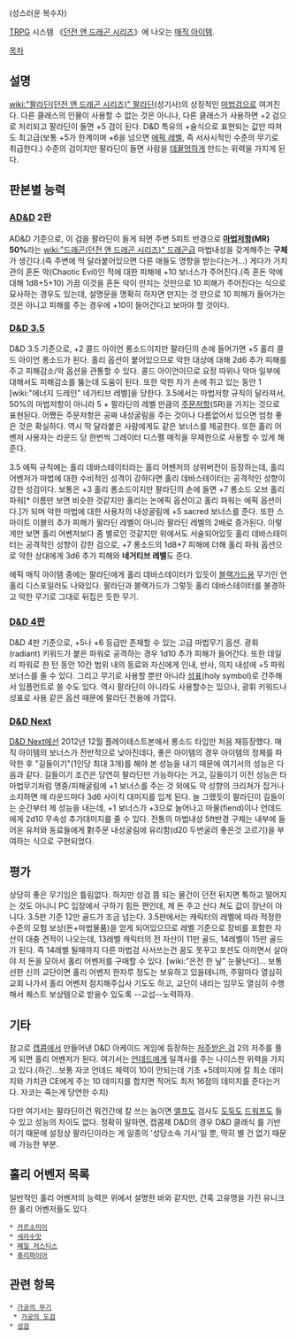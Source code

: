 {{{+1 Holy Avenger}}} (성스러운 복수자)

[[TRPG]] 시스템 《[[던전 앤 드래곤 시리즈]]》에 나오는 [[매직 아이템]].

[[목차]]
== 설명 ==
[[wiki:"팔라딘(던전 앤 드래곤 시리즈)" 팔라딘]](성기사)의 상징적인 [[마법검]]으로 여겨진다. 다른 클래스의 인물이 사용할 수 없는 것은 아니나, 다른 클래스가 사용하면 +2 검으로 처리되고 팔라딘이 들면 +5 검이 된다. D&D 특유의 +술식으로 표현되는 값만 따져도 최고급(보통 +5가 한계이며 +6을 넘으면 [[에픽 레벨]], 즉 서사시적인 수준의 무기로 취급한다.) 수준의 검이지만 팔라딘이 들면 사람을 [[데꿀멍]]하게 만드는 위력을 가지게 된다.

== 판본별 능력 ==
=== [[AD&D]] 2판 ===
AD&D 기준으로, 이 검을 팔라딘이 들게 되면 주변 5피트 반경으로 '''[[마법저항]](MR) 50%'''라는 [[wiki:"드래곤(던전 앤 드래곤 시리즈)" 드래곤]]급 마법내성을 갖게해주는 '''구체'''가 생긴다.(즉 주변에 딱 달라붙어있으면 다른 애들도 영향을 받는다는거...)
게다가 가치관이 혼돈 악(Chaotic Evil)인 적에 대한 피해에 +10 보너스가 주어진다.(즉 혼돈 악에 대해 1d8+5+10) 가끔 이것을 혼돈 악이 만지는 것만으로 10 피해가 주어진다는 식으로 묘사하는 경우도 있는데, 설명문을 명확히 하자면 만지는 것 만으로 10 피해가 들어가는 것은 아니고 피해를 주는 경우에 +10이 들어간다고 보아야 할 것이다.

=== [[D&D 3.5]] ===
D&D 3.5 기준으로, +2 콜드 아이언 롱소드이지만 팔라딘의 손에 들어가면 +5 홀리 콜드 아이언 롱소드가 된다. 홀리 옵션이 붙어있으므로 악한 대상에 대해 2d6 추가 피해를 주고 피해감소/악 옵션을 관통할 수 있다. 콜드 아이언이므로 요정 따위나 악마 일부에 대해서도 피해감소를 뚫는데 도움이 된다. 또한 악한 자가 손에 쥐고 있는 동안 1 [wiki:"에너지 드레인" 네가티브 레벨]을 당한다. 3.5에서는 마법저항 규칙이 달라져서, 50%의 마법저항이 아니라 5 + 팔라딘의 레벨 만큼의 [[주문저항]](SR)을 가지는 것으로 표현된다. 어쨌든 주문저항은 공짜 내성굴림을 주는 것이나 다름없어서 있으면 엄청 좋은 것은 확실하다. 역시 딱 달라붙은 사람에게도 같은 보너스를 제공한다. 또한 홀리 어벤저 사용자는 라운드 당 한번씩 그레이터 디스펠 매직을 무제한으로 사용할 수 있게 해준다.

3.5 에픽 규칙에는 홀리 데바스테이터라는 홀리 어벤저의 상위버전이 등장하는데, 홀리 어벤저가 마법에 대한 수비적인 성격이 강하다면 홀리 데바스테이터는 공격적인 성향이 강한 성검이다. 보통은 +3 홀리 롱소드이지만 팔라딘의 손에 들면 +7 롱소드 오브 홀리 파워[* 이름만 보면 비슷한 것같지만 홀리는 논에픽 옵션이고 홀리 파워는 에픽 옵션이다.]가 되며 악한 마법에 대한 사용자의 내성굴림에 +5 sacred 보너스를 준다. 또한 스마이트 이블의 추가 피해가 팔라딘 레벨이 아니라 팔라딘 레벨의 2배로 증가된다. 이렇게만 보면 홀리 어벤저보다 좀 별로인 것같지만 위에서도 서술되어있듯 홀리 데바스테이터는 공격적인 성향이 강한 검으로, +7 롱소드의 1d8+7 피해에 더해 홀리 파워 옵션으로 악한 상대에게 3d6 추가 피해와 '''네거티브 레벨'''도 준다.

에픽 매직 아이템 중에는 팔라딘에게 홀리 데바스테이터가 있듯이 [[블랙가드]]용 무기인 언홀리 디스포일러도 나와있다. 팔라딘과 블랙가드가 그렇듯 홀리 데바스테이터를 불경하고 악한 무기로 그대로 뒤집은 듯한 무기.

=== [[D&D 4판]] ===
D&D 4판 기준으로, +5나 +6 등급만 존재할 수 있는 고급 마법무기 옵션. 광휘(radiant) 키워드가 붙은 파워로 공격하는 경우 1d10 추가 피해가 들어간다. 또한 데일리 파워로 한 턴 동안 10칸 범위 내의 동료와 자신에게 인내, 반사, 의지 내성에 +5 파워 보너스를 줄 수 있다. 그리고 무기로 사용할 뿐만 아니라 [[성표]](holy symbol)로 간주해서 임플먼트로 쓸 수도 있다. 역시 팔라딘이 아니라도 사용할수는 있으나, 광휘 키워드나 성표로 사용 같은 옵션 때문에 팔라딘 전용에 가깝다.

=== [[D&D Next]] ===
[[D&D Next]]에선 2012년 12월 플레이테스트본에서 롱소드 타입만 처음 재등장했다. 매직 아이템의 보너스가 전반적으로 낮아진데다, 좋은 아이템의 경우 아이템의 정체를 파악한 후 "길들이기"(1인당 최대 3개)를 해야 본 성능을 내기 때문에 여기서의 성능은 다음과 같다. 길들이기 조건은 당연히 팔라딘만 가능하다는 거고, 길들이기 이전 성능은 타 마법무기처럼 명중/피해굴림에 +1 보너스를 주는 것 외에도 악 성향의 크리쳐가 잡거나 소지하면 매 라운드마다 3d6 사이킥 대미지를 입게 된다. 늘 그랬듯이 팔라딘이 길들이는 순간부터 제 성능을 내는데, +1 보너스가 +3으로 늘어나고 마물(fiend)이나 언데드에게 2d10 무속성 추가대미지를 줄 수 있다. 전통의 마법내성 5ft반경 구체는 내부에 들어온 유저와 동료들에게 對주문 내성굴림에 유리함(d20 두번굴려 좋은것 고르기)을 부여하는 식으로 구현되었다.

== 평가 ==
상당히 좋은 무기임은 틀림없다. 하지만 성검 쯤 되는 물건이 던전 뒤지면 툭하고 떨어지는 것도 아니니 PC 입장에서 구하기 힘든 편인데, 제 돈 주고 산다 쳐도 값이 장난이 아니다. 3.5판 기준 12만 골드가 조금 넘는다. 3.5판에서는 캐릭터의 레벨에 따라 적정한 수준의 모험 보상(돈+마법물품)을 얻게 되어있으므로 레벨 기준으로 장비를 포함한 자산이 대충 견적이 나오는데, 13레벨 캐릭터의 전 자산이 11만 골드, 14레벨이 15만 골드가 된다. 즉 14레벨 될때까지 다른 마법검 사서쓰는건 꿈도 못꾸고 포션도 아끼면서 살아야 저 돈을 모아서 홀리 어벤저를 구매할 수 있다. [wiki:"은전 한 닢" 눈물난다]... 보통 선한 신의 교단이면 홀리 어벤저 한자루 정도는 보유하고 있을테니까, 주말마다 열심히 교회 나가서 홀리 어벤저 점지해주십사 기도도 하고, 교단이 내리는 임무도 열심히 수행해서 퀘스트 보상템으로 받을수 있도록 --교섭--노력하자.

== 기타 ==
참고로 [[캡콤]]에서 만들어낸 D&D 아케이드 게임에 등장하는 [[저주받은 검]] 2의 저주를 풀게 되면 홀리 어벤저가 된다. 여기서는 [[언데드]]에게 일격사를 주는 나이스한 위력을 가지고 있다.(하긴...보통 자코 언데드 체력이 10이 안되는데 기초 +5데미지에 칼 최소 데미지와 가치관 CE에게 주는 10 데미지를 합치면 적어도 최저 16점의 데미지를 준다는거다. 자코는 죽는게 당연한 수치)

다만 여기서는 팔라딘이건 뭐건간에 칼 쓰는 놈이면 [[엘프]]도 검사도 [[도둑]]도 [[드워프]]도 들 수 있고 성능의 차이도 없다. 정확히 말하면, 캡콤제 D&D의 경우 D&D 클래식 룰 기반이기 때문에 설정상 팔라딘이라는 게 일종의 '성당소속 기사'일 뿐, 딱히 별 건 없기 때문에 가능한 부분.

== 홀리 어벤저 목록 ==
일반적인 홀리 어벤저의 능력은 위에서 설명한 바와 같지만, 간혹 고유명을 가진 유니크한 홀리 어벤저들도 있다.

 * [[카르소미어]]
 * [[세라수맛]]
 * [[페일 저스티스]]
 * [[퓨리파이어]]

== 관련 항목 ==
 * [[가공의 무기]]
  * [[가공의 도검]]
 * [[성검]]
